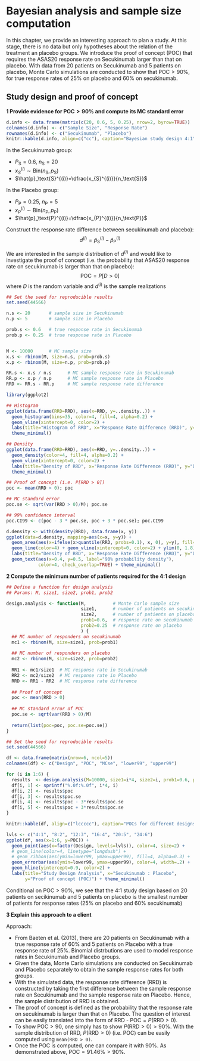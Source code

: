 # Bayesian analysis and sample size computation

In this chapter, we provide an interesting approach to plan a study. At this stage, there is no data but only hypotheses about the relation of the treatment an placebo groups. We introduce the proof of concept (POC) that requires the ASAS20 response rate on Secukinumab larger than that on placebo. With data from 20 patients on Secukinumab and 5 patients on placebo, Monte Carlo simulations are conducted to show that $\text{POC}>90\%$, for true response rates of 25% on placebo and 60% on secukinumab.

<!-- ## Exercise 1 (Individual project (Part 4)) -->

## Study design and proof of concept

**1 Provide evidence for $\text{POC}>90\%$ and compute its MC standard error**

```r
d.info <- data.frame(matrix(c(20, 0.6, 5, 0.25), nrow=2, byrow=TRUE))
colnames(d.info) <- c("Sample Size", "Response Rate")
rownames(d.info) <- c("Secukinumab", "Placebo")
knitr::kable(d.info, align=c("cc"), caption="Bayesian study design 4:1")
```

In the Secukinumab group:

* $P_\text{S}=0.6$, $n_\text{S}=20$
* $x_{S}^{(i)}\sim \text{Bin}(n_\text{S},p_\text{S})$
* $\hat{p}_\text{S}^{(i)}=\dfrac{x_{S}^{(i)}}{n_\text{S}}$

In the Placebo group:

* $P_\text{P}=0.25$, $n_\text{P}=5$
* $x_{P}^{(i)}\sim \text{Bin}(n_\text{P},p_\text{P})$
* $\hat{p}_\text{P}^{(i)}=\dfrac{x_{P}^{(i)}}{n_\text{P}}$

Construct the response rate difference between secukinumab and placebo):
$$
d^{(i)}=\hat{p}_\text{S}^{(i)}-\hat{p}_\text{P}^{(i)}
$$

We are interested in the sample distribution of $d^{(i)}$ and would like to investigate the proof of concept (i.e. the probability that ASAS20 response rate on secukinumab is larger than that on placebo):
$$
\text{POC}=P[D>0]
$$
where $D$ is the random variable and $d^{(i)}$ is the sample realizations

```r
## Set the seed for reproducible results
set.seed(44566)

n.s <- 20       # sample size in Secukinumab
n.p <- 5        # sample size in Placebo

prob.s <- 0.6   # true response rate in Secukinumab
prob.p <- 0.25  # true response rate in Placebo


M <- 10000      # MC sample size
x.s <- rbinom(M, size=n.s, prob=prob.s)
x.p <- rbinom(M, size=n.p, prob=prob.p)

RR.s <- x.s / n.s      # MC sample response rate in Secukinumab
RR.p <- x.p / n.p      # MC sample response rate in Placebo
RRD <- RR.s - RR.p     # MC sample response rate difference
```

```r
library(ggplot2)

## Histogram
ggplot(data.frame(RRD=RRD), aes(x=RRD, y=..density..)) + 
  geom_histogram(bins=35, color=4, fill=4, alpha=0.2) + 
  geom_vline(xintercept=0, color=2) + 
  labs(title="Histogram of RRD", x="Response Rate Difference (RRD)", y="Density") + 
  theme_minimal()

## Density
ggplot(data.frame(RRD=RRD), aes(x=RRD, y=..density..)) + 
  geom_density(color=4, fill=4, alpha=0.2) + 
  geom_vline(xintercept=0, color=2) + 
  labs(title="Density of RRD", x="Response Rate Difference (RRD)", y="Density") + 
  theme_minimal()
```

```r
## Proof of concept (i.e. P[RRD > 0])
poc <- mean(RRD > 0); poc
```

```r
## MC standard error
poc.se <- sqrt(var(RRD > 0)/M); poc.se
```

```r
## 99% confidence interval
poc.CI99 <- c(poc - 3 * poc.se, poc + 3 * poc.se); poc.CI99
```

```r
d.density <- with(density(RRD), data.frame(x, y))
ggplot(data=d.density, mapping=aes(x=x, y=y)) + 
  geom_area(aes(x=ifelse(x>quantile(RRD, probs=0.1), x, 0), y=y), fill=4, alpha=0.2) + 
  geom_line(color=4) + geom_vline(xintercept=0, color=2) + ylim(0, 1.8) + 
  labs(title="Density of RRD", x="Response Rate Difference (RRD)", y="Density") + 
  geom_text(aes(x=0.4, y=0.5, label="90% probability density"), 
            color=4, check_overlap=TRUE) + theme_minimal()
```

**2 Compute the minimum number of patients required for the 4:1 design**

```r
## Define a function for design analysis
## Params: M, size1, size2, prob1, prob2

design.analysis <- function(M,          # Monte Carlo sample size
                            size1,      # number of patients on secukinumab
                            size2,      # number of patients on placebo
                            prob1=0.6,  # response rate on secukinumab
                            prob2=0.25  # response rate on placebo
                            ) {
  ## MC number of responders on secukinumab
  mc1 <- rbinom(M, size=size1, prob=prob1) 
  
  ## MC number of responders on placebo
  mc2 <- rbinom(M, size=size2, prob=prob2)
  
  RR1 <- mc1/size1  # MC response rate in Secukinumab
  RR2 <- mc2/size2  # MC response rate in Placebo
  RRD <- RR1 - RR2  # MC response rate difference
  
  ## Proof of concept
  poc <- mean(RRD > 0)
  
  ## MC standard error of POC
  poc.se <- sqrt(var(RRD > 0)/M)
  
  return(list(poc=poc, poc.se=poc.se))
}
```

```r
## Set the seed for reproducible results
set.seed(44566)

df <- data.frame(matrix(nrow=6, ncol=5))
colnames(df) <- c("Design", "POC", "MCse", "lower99", "upper99")

for (i in 1:6) {
  results  <- design.analysis(M=10000, size1=i*4, size2=i, prob1=0.6, prob2=0.25)
  df[i, 1] <- sprintf("%.0f:%.0f", i*4, i)
  df[i, 2] <- results$poc
  df[i, 3] <- results$poc.se
  df[i, 4] <- results$poc - 3*results$poc.se
  df[i, 5] <- results$poc + 3*results$poc.se
}

knitr::kable(df, align=c("lccccc"), caption="POCs for different designs")
```

```r
lvls <- c("4:1", "8:2", "12:3", "16:4", "20:5", "24:6")
ggplot(df, aes(x=1:6, y=POC)) + 
  geom_point(aes(x=factor(Design, levels=lvls)), color=4, size=2) + 
  # geom_line(color=4, linetype="longdash") + 
  # geom_ribbon(aes(ymin=lower99, ymax=upper99), fill=4, alpha=0.3) + 
  geom_errorbar(aes(ymin=lower99, ymax=upper99), color=4, width=.2) + 
  geom_hline(yintercept=0.9, color=2) + 
  labs(title="Study Design Analysis", x="Secukinumab : Placebo", 
       y="Proof of concept (POC)") + theme_minimal() 
```

Conditional on $\text{POC}>90\%$, we see that the 4:1 study design based on 20 patients on secikinumab and 5 patients on placebo is the smallest number of patients for response rates (25% on placebo and 60% secukinumab)

**3 Explain this approach to a client**

Approach:

* From Baeten et al. (2013), there are 20 patients on Secukinumab with a true response rate of 60% and 5 patients on Placebo with a true response rate of 25%. Binomial distrbutions are used to model response rates in Secukinumab and Placebo groups.
* Given the data, Monte Carlo simulations are conducted on Secukinumab and Placebo separately to obtain the sample response rates for both groups.
* With the simulated data, the response rate difference (RRD) is constructed by taking the first difference between the sample response rate on Secukinumab and the sample response rate on Placebo. Hence, the sample distribution of RRD is obtained.
* The proof of concept is defined as the probability that the response rate on secukinumab is larger than that on Placebo. The question of interest can be easily translated into the form of RRD - $\text{POC}=P(\text{RRD}>0)$.
* To show $\text{POC}>90%$, one simply has to show $P(\text{RRD}>0)>90\%$. With the sample distribution of RRD, $P(\text{RRD}>0)$ (i.e. POC) can be easily computed using `mean(RRD > 0)`. 
* Once the POC is computed, one can compare it with 90%. As demonstrated above, $\text{POC}=91.46\%>90\%$.

